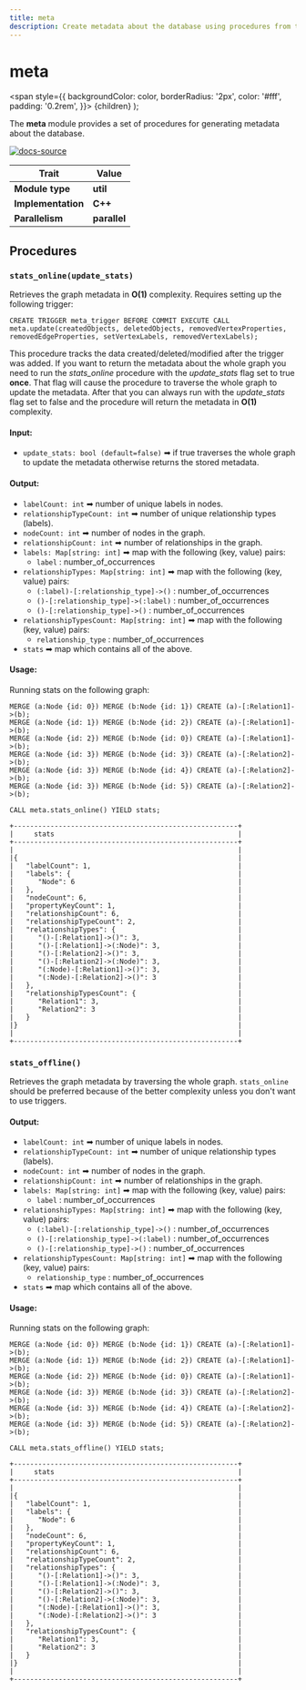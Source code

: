 ```yaml
---
title: meta
description: Create metadata about the database using procedures from the MAGE Library.
---
```


# meta

<span
style={{
  backgroundColor: color,
  borderRadius: '2px',
  color: '#fff',
  padding: '0.2rem',
}}>
{children}
</span>
);


The **meta** module provides a set of procedures for generating metadata about the database.

[![docs-source](https://img.shields.io/badge/source-meta-FB6E00?logo=github&style=for-the-badge)](https://github.com/memgraph/mage/tree/main/cpp/meta_module)

| Trait               | Value                                                 |
| ------------------- | ----------------------------------------------------- |
| **Module type**     | <Highlight color="#FB6E00">**util**</Highlight>  |
| **Implementation**  | <Highlight color="#FB6E00">**C++**</Highlight>        |
| **Parallelism**     | <Highlight color="#FB6E00">**parallel**</Highlight>   |

## Procedures

### `stats_online(update_stats)`

Retrieves the graph metadata in **O(1)** complexity. Requires setting up the following trigger:

 ```cypher
 CREATE TRIGGER meta_trigger BEFORE COMMIT EXECUTE CALL meta.update(createdObjects, deletedObjects, removedVertexProperties, removedEdgeProperties, setVertexLabels, removedVertexLabels);
 ```

This procedure tracks the data created/deleted/modified after the trigger was added. If you want to return the metadata about the whole graph you need to run the *stats_online* procedure with the *update_stats* flag set to true **once**. That flag will cause the procedure to traverse the whole graph to update the metadata. After that you can always run with the *update_stats* flag set to false and the procedure will return the metadata in **O(1)** complexity.

#### Input:

- `update_stats: bool (default=false)` ➡ if true traverses the whole graph to update the metadata otherwise returns the stored metadata.

#### Output:

- `labelCount: int` ➡ number of unique labels in nodes.
- `relationshipTypeCount: int` ➡ number of unique relationship types (labels).
- `nodeCount: int` ➡ number of nodes in the graph.
- `relationshipCount: int` ➡ number of relationships in the graph.
- `labels: Map[string: int]` ➡ map with the following (key, value) pairs:
  - `label` : number_of_occurrences
- `relationshipTypes: Map[string: int]` ➡ map with the following (key, value) pairs:
  - `(:label)-[:relationship_type]->()` : number_of_occurrences
  - `()-[:relationship_type]->(:label)` : number_of_occurrences
  - `()-[:relationship_type]->()` : number_of_occurrences
- `relationshipTypesCount: Map[string: int]` ➡ map with the following (key, value) pairs:
  - `relationship_type` : number_of_occurrences
- `stats` ➡ map which contains all of the above.

#### Usage:

Running stats on the following graph:
```cypher
MERGE (a:Node {id: 0}) MERGE (b:Node {id: 1}) CREATE (a)-[:Relation1]->(b);
MERGE (a:Node {id: 1}) MERGE (b:Node {id: 2}) CREATE (a)-[:Relation1]->(b);
MERGE (a:Node {id: 2}) MERGE (b:Node {id: 0}) CREATE (a)-[:Relation1]->(b);
MERGE (a:Node {id: 3}) MERGE (b:Node {id: 3}) CREATE (a)-[:Relation2]->(b);
MERGE (a:Node {id: 3}) MERGE (b:Node {id: 4}) CREATE (a)-[:Relation2]->(b);
MERGE (a:Node {id: 3}) MERGE (b:Node {id: 5}) CREATE (a)-[:Relation2]->(b);
```

```cypher
CALL meta.stats_online() YIELD stats;
```

```plaintext
+-------------------------------------------------------+
|     stats                                             |
+-------------------------------------------------------+
|                                                       |
|{                                                      |
|   "labelCount": 1,                                    |
|   "labels": {                                         |
|      "Node": 6                                        |
|   },                                                  |
|   "nodeCount": 6,                                     |
|   "propertyKeyCount": 1,                              |
|   "relationshipCount": 6,                             |
|   "relationshipTypeCount": 2,                         |
|   "relationshipTypes": {                              |
|      "()-[:Relation1]->()": 3,                        |
|      "()-[:Relation1]->(:Node)": 3,                   |
|      "()-[:Relation2]->()": 3,                        |
|      "()-[:Relation2]->(:Node)": 3,                   |
|      "(:Node)-[:Relation1]->()": 3,                   |
|      "(:Node)-[:Relation2]->()": 3                    |
|   },                                                  |
|   "relationshipTypesCount": {                         |
|      "Relation1": 3,                                  |
|      "Relation2": 3                                   |
|   }                                                   |
|}                                                      |
|                                                       |
+-------------------------------------------------------+
```

### `stats_offline()`

Retrieves the graph metadata by traversing the whole graph. `stats_online` should be preferred because of the better complexity unless you don't want to use triggers.

#### Output:

- `labelCount: int` ➡ number of unique labels in nodes.
- `relationshipTypeCount: int` ➡ number of unique relationship types (labels).
- `nodeCount: int` ➡ number of nodes in the graph.
- `relationshipCount: int` ➡ number of relationships in the graph.
- `labels: Map[string: int]` ➡ map with the following (key, value) pairs:
  - `label` : number_of_occurrences
- `relationshipTypes: Map[string: int]` ➡ map with the following (key, value) pairs:
  - `(:label)-[:relationship_type]->()` : number_of_occurrences
  - `()-[:relationship_type]->(:label)` : number_of_occurrences
  - `()-[:relationship_type]->()` : number_of_occurrences
- `relationshipTypesCount: Map[string: int]` ➡ map with the following (key, value) pairs:
  - `relationship_type` : number_of_occurrences
- `stats` ➡ map which contains all of the above.

#### Usage:

Running stats on the following graph:
```cypher
MERGE (a:Node {id: 0}) MERGE (b:Node {id: 1}) CREATE (a)-[:Relation1]->(b);
MERGE (a:Node {id: 1}) MERGE (b:Node {id: 2}) CREATE (a)-[:Relation1]->(b);
MERGE (a:Node {id: 2}) MERGE (b:Node {id: 0}) CREATE (a)-[:Relation1]->(b);
MERGE (a:Node {id: 3}) MERGE (b:Node {id: 3}) CREATE (a)-[:Relation2]->(b);
MERGE (a:Node {id: 3}) MERGE (b:Node {id: 4}) CREATE (a)-[:Relation2]->(b);
MERGE (a:Node {id: 3}) MERGE (b:Node {id: 5}) CREATE (a)-[:Relation2]->(b);
```

```cypher
CALL meta.stats_offline() YIELD stats;
```

```plaintext
+-------------------------------------------------------+
|     stats                                             |
+-------------------------------------------------------+
|                                                       |
|{                                                      |
|   "labelCount": 1,                                    |
|   "labels": {                                         |
|      "Node": 6                                        |
|   },                                                  |
|   "nodeCount": 6,                                     |
|   "propertyKeyCount": 1,                              |
|   "relationshipCount": 6,                             |
|   "relationshipTypeCount": 2,                         |
|   "relationshipTypes": {                              |
|      "()-[:Relation1]->()": 3,                        |
|      "()-[:Relation1]->(:Node)": 3,                   |
|      "()-[:Relation2]->()": 3,                        |
|      "()-[:Relation2]->(:Node)": 3,                   |
|      "(:Node)-[:Relation1]->()": 3,                   |
|      "(:Node)-[:Relation2]->()": 3                    |
|   },                                                  |
|   "relationshipTypesCount": {                         |
|      "Relation1": 3,                                  |
|      "Relation2": 3                                   |
|   }                                                   |
|}                                                      |
|                                                       |
+-------------------------------------------------------+
```
